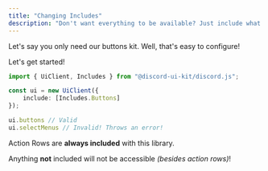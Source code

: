 ```yaml
---
title: "Changing Includes"
description: "Don't want everything to be available? Just include what you need!"
---
```


Let's say you only need our buttons kit. Well, that's easy to configure!

Let's get started!

```typescript index.ts
import { UiClient, Includes } from "@discord-ui-kit/discord.js";

const ui = new UiClient({
    include: [Includes.Buttons]
});

ui.buttons // Valid
ui.selectMenus // Invalid! Throws an error!
```

<Note>Action Rows are **always included** with this library.</Note>

<Warning>Anything **not** included will not be accessible _(besides action rows)_!</Warning>
